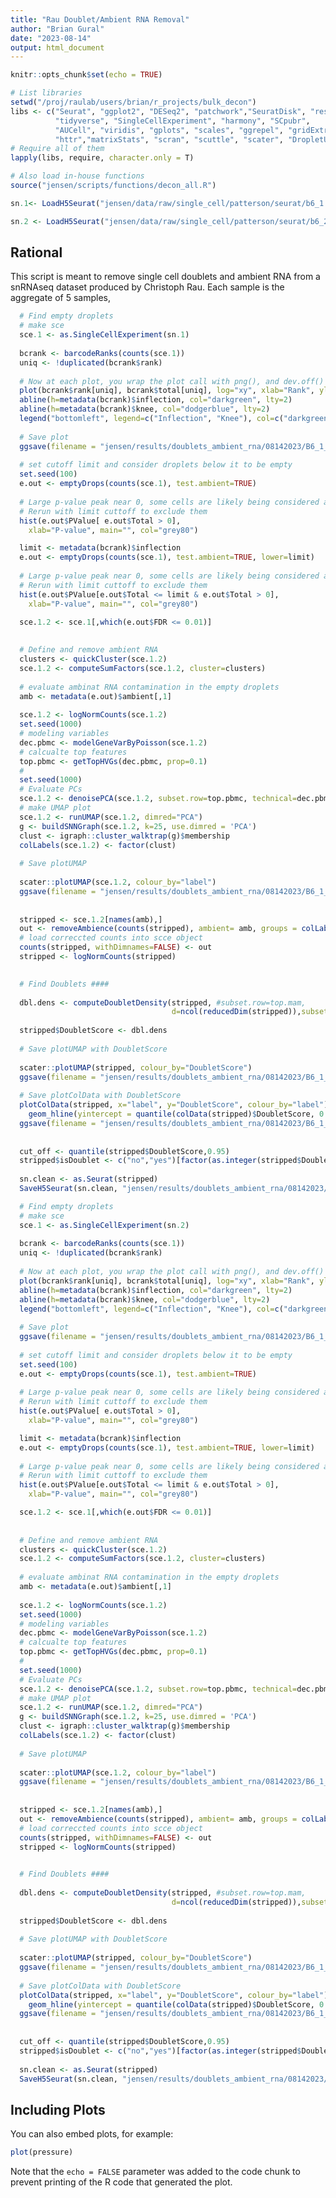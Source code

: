 ```yaml
---
title: "Rau Doublet/Ambient RNA Removal"
author: "Brian Gural"
date: "2023-08-14"
output: html_document
---
```


```r
knitr::opts_chunk$set(echo = TRUE)
```


```r
# List libraries
setwd("/proj/raulab/users/brian/r_projects/bulk_decon")
libs <- c("Seurat", "ggplot2", "DESeq2", "patchwork","SeuratDisk", "reshape2",
          "tidyverse", "SingleCellExperiment", "harmony", "SCpubr", 
          "AUCell", "viridis", "gplots", "scales", "ggrepel", "gridExtra", "scCustomize",
          "httr","matrixStats", "scran", "scuttle", "scater", "DropletUtils", "scDblFinder") # list libraries here
# Require all of them
lapply(libs, require, character.only = T)

# Also load in-house functions
source("jensen/scripts/functions/decon_all.R")
```


```r

sn.1<- LoadH5Seurat("jensen/data/raw/single_cell/patterson/seurat/b6_1.h5seurat")

sn.2 <- LoadH5Seurat("jensen/data/raw/single_cell/patterson/seurat/b6_2.h5seurat")
```
## Rational

This script is meant to remove single cell doublets and ambient RNA from a snRNAseq dataset produced by Christoph Rau. Each sample is the aggregate of 5 samples, 

```r
  # Find empty droplets 
  # make sce
  sce.1 <- as.SingleCellExperiment(sn.1)
  
  bcrank <- barcodeRanks(counts(sce.1))
  uniq <- !duplicated(bcrank$rank)
  
  # Now at each plot, you wrap the plot call with png(), and dev.off() to save the image
  plot(bcrank$rank[uniq], bcrank$total[uniq], log="xy", xlab="Rank", ylab="Total UMI count", cex.lab=1.2)
  abline(h=metadata(bcrank)$inflection, col="darkgreen", lty=2)
  abline(h=metadata(bcrank)$knee, col="dodgerblue", lty=2)
  legend("bottomleft", legend=c("Inflection", "Knee"), col=c("darkgreen", "dodgerblue"), lty=2, cex=1.2)
  
  # Save plot
  ggsave(filename = "jensen/results/doublets_ambient_rna/08142023/B6_1_elbow.png", units = "px",dpi=300, width = 1000, height = 900 )
  
  # set cutoff limit and consider droplets below it to be empty
  set.seed(100)
  e.out <- emptyDrops(counts(sce.1), test.ambient=TRUE)
  
  # Large p-value peak near 0, some cells are likely being considered as ambient RNA
  # Rerun with limit cuttoff to exclude them
  hist(e.out$PValue[ e.out$Total > 0],
    xlab="P-value", main="", col="grey80") 

```
```r

  limit <- metadata(bcrank)$inflection   
  e.out <- emptyDrops(counts(sce.1), test.ambient=TRUE, lower=limit)
  
  # Large p-value peak near 0, some cells are likely being considered as ambient RNA
  # Rerun with limit cuttoff to exclude them
  hist(e.out$PValue[e.out$Total <= limit & e.out$Total > 0],
    xlab="P-value", main="", col="grey80") 

```

```r

  sce.1.2 <- sce.1[,which(e.out$FDR <= 0.01)]
  
  
  # Define and remove ambient RNA 
  clusters <- quickCluster(sce.1.2)
  sce.1.2 <- computeSumFactors(sce.1.2, cluster=clusters)
  
  # evaluate ambinat RNA contamination in the empty droplets
  amb <- metadata(e.out)$ambient[,1]
  
  sce.1.2 <- logNormCounts(sce.1.2)
  set.seed(1000)
  # modeling variables
  dec.pbmc <- modelGeneVarByPoisson(sce.1.2)
  # calcualte top features
  top.pbmc <- getTopHVGs(dec.pbmc, prop=0.1)
  #
  set.seed(1000)
  # Evaluate PCs
  sce.1.2 <- denoisePCA(sce.1.2, subset.row=top.pbmc, technical=dec.pbmc)
  # make UMAP plot
  sce.1.2 <- runUMAP(sce.1.2, dimred="PCA")
  g <- buildSNNGraph(sce.1.2, k=25, use.dimred = 'PCA')
  clust <- igraph::cluster_walktrap(g)$membership
  colLabels(sce.1.2) <- factor(clust)
  
  # Save plotUMAP
  
  scater::plotUMAP(sce.1.2, colour_by="label")
  ggsave(filename = "jensen/results/doublets_ambient_rna/08142023/B6_1_umap.png", units = "px", dpi =300, width = 1000, height = 900)
  
  
  stripped <- sce.1.2[names(amb),]
  out <- removeAmbience(counts(stripped), ambient= amb, groups = colLabels(stripped))
  # load correccted counts into scce object
  counts(stripped, withDimnames=FALSE) <- out
  stripped <- logNormCounts(stripped)
  
```

```r
  # Find Doublets ####
  
  dbl.dens <- computeDoubletDensity(stripped, #subset.row=top.mam, 
                                    d=ncol(reducedDim(stripped)),subset.row=top.pbmc)
  
  stripped$DoubletScore <- dbl.dens
  
  # Save plotUMAP with DoubletScore
  
  scater::plotUMAP(stripped, colour_by="DoubletScore")
  ggsave(filename = "jensen/results/doublets_ambient_rna/08142023/B6_1_doub_umap.png", units = "px",dpi=300, width = 1000, height = 900 )
  
  # Save plotColData with DoubletScore
  plotColData(stripped, x="label", y="DoubletScore", colour_by="label")+
    geom_hline(yintercept = quantile(colData(stripped)$DoubletScore, 0.95),lty="dashed",color="red")
  ggsave(filename = "jensen/results/doublets_ambient_rna/08142023/B6_1_doub_score.png", units = "px",dpi=300, width = 1000, height = 900 )
  
  
  cut_off <- quantile(stripped$DoubletScore,0.95)
  stripped$isDoublet <- c("no","yes")[factor(as.integer(stripped$DoubletScore>=cut_off),levels=c(0,1))]
  
  sn.clean <- as.Seurat(stripped)
  SaveH5Seurat(sn.clean, "jensen/results/doublets_ambient_rna/08142023/B6_1")
```
```r
  # Find empty droplets 
  # make sce
  sce.1 <- as.SingleCellExperiment(sn.2)
  
  bcrank <- barcodeRanks(counts(sce.1))
  uniq <- !duplicated(bcrank$rank)
  
  # Now at each plot, you wrap the plot call with png(), and dev.off() to save the image
  plot(bcrank$rank[uniq], bcrank$total[uniq], log="xy", xlab="Rank", ylab="Total UMI count", cex.lab=1.2)
  abline(h=metadata(bcrank)$inflection, col="darkgreen", lty=2)
  abline(h=metadata(bcrank)$knee, col="dodgerblue", lty=2)
  legend("bottomleft", legend=c("Inflection", "Knee"), col=c("darkgreen", "dodgerblue"), lty=2, cex=1.2)
  
  # Save plot
  ggsave(filename = "jensen/results/doublets_ambient_rna/08142023/B6_1_elbow.png", units = "px",dpi=300, width = 1000, height = 900 )
  
  # set cutoff limit and consider droplets below it to be empty
  set.seed(100)
  e.out <- emptyDrops(counts(sce.1), test.ambient=TRUE)
  
  # Large p-value peak near 0, some cells are likely being considered as ambient RNA
  # Rerun with limit cuttoff to exclude them
  hist(e.out$PValue[ e.out$Total > 0],
    xlab="P-value", main="", col="grey80") 

```
```r

  limit <- metadata(bcrank)$inflection   
  e.out <- emptyDrops(counts(sce.1), test.ambient=TRUE, lower=limit)
  
  # Large p-value peak near 0, some cells are likely being considered as ambient RNA
  # Rerun with limit cuttoff to exclude them
  hist(e.out$PValue[e.out$Total <= limit & e.out$Total > 0],
    xlab="P-value", main="", col="grey80") 

```

```r

  sce.1.2 <- sce.1[,which(e.out$FDR <= 0.01)]
  
  
  # Define and remove ambient RNA 
  clusters <- quickCluster(sce.1.2)
  sce.1.2 <- computeSumFactors(sce.1.2, cluster=clusters)
  
  # evaluate ambinat RNA contamination in the empty droplets
  amb <- metadata(e.out)$ambient[,1]
  
  sce.1.2 <- logNormCounts(sce.1.2)
  set.seed(1000)
  # modeling variables
  dec.pbmc <- modelGeneVarByPoisson(sce.1.2)
  # calcualte top features
  top.pbmc <- getTopHVGs(dec.pbmc, prop=0.1)
  #
  set.seed(1000)
  # Evaluate PCs
  sce.1.2 <- denoisePCA(sce.1.2, subset.row=top.pbmc, technical=dec.pbmc)
  # make UMAP plot
  sce.1.2 <- runUMAP(sce.1.2, dimred="PCA")
  g <- buildSNNGraph(sce.1.2, k=25, use.dimred = 'PCA')
  clust <- igraph::cluster_walktrap(g)$membership
  colLabels(sce.1.2) <- factor(clust)
  
  # Save plotUMAP
  
  scater::plotUMAP(sce.1.2, colour_by="label")
  ggsave(filename = "jensen/results/doublets_ambient_rna/08142023/B6_1_umap.png", units = "px", dpi =300, width = 1000, height = 900)
  
  
  stripped <- sce.1.2[names(amb),]
  out <- removeAmbience(counts(stripped), ambient= amb, groups = colLabels(stripped))
  # load correccted counts into scce object
  counts(stripped, withDimnames=FALSE) <- out
  stripped <- logNormCounts(stripped)
  
```

```r
  # Find Doublets ####
  
  dbl.dens <- computeDoubletDensity(stripped, #subset.row=top.mam, 
                                    d=ncol(reducedDim(stripped)),subset.row=top.pbmc)
  
  stripped$DoubletScore <- dbl.dens
  
  # Save plotUMAP with DoubletScore
  
  scater::plotUMAP(stripped, colour_by="DoubletScore")
  ggsave(filename = "jensen/results/doublets_ambient_rna/08142023/B6_1_doub_umap.png", units = "px",dpi=300, width = 1000, height = 900 )
  
  # Save plotColData with DoubletScore
  plotColData(stripped, x="label", y="DoubletScore", colour_by="label")+
    geom_hline(yintercept = quantile(colData(stripped)$DoubletScore, 0.95),lty="dashed",color="red")
  ggsave(filename = "jensen/results/doublets_ambient_rna/08142023/B6_1_doub_score.png", units = "px",dpi=300, width = 1000, height = 900 )
  
  
  cut_off <- quantile(stripped$DoubletScore,0.95)
  stripped$isDoublet <- c("no","yes")[factor(as.integer(stripped$DoubletScore>=cut_off),levels=c(0,1))]
  
  sn.clean <- as.Seurat(stripped)
  SaveH5Seurat(sn.clean, "jensen/results/doublets_ambient_rna/08142023/B6_2")
```

## Including Plots

You can also embed plots, for example:

```r
plot(pressure)
```

Note that the `echo = FALSE` parameter was added to the code chunk to prevent printing of the R code that generated the plot.
